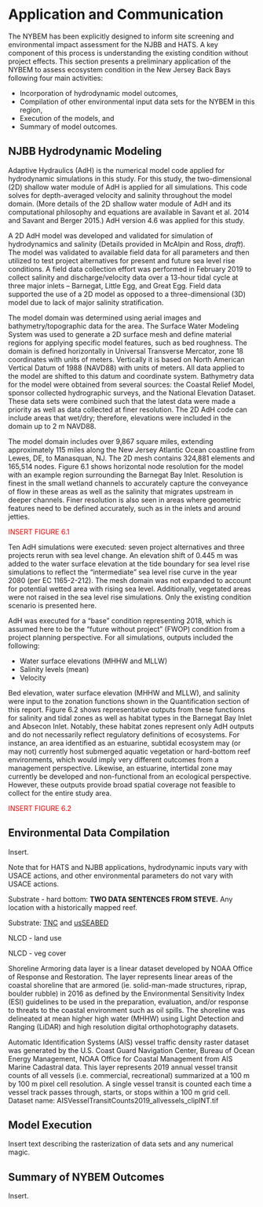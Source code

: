 #  Application and Communication


The NYBEM has been explicitly designed to inform site screening and environmental impact assessment for the NJBB and HATS. A key component of this process is understanding the existing condition without project effects. This section presents a preliminary application of the NYBEM to assess ecosystem condition in the New Jersey Back Bays following four main activities:  

- Incorporation of hydrodynamic model outcomes,  
- Compilation of other environmental input data sets for the NYBEM in this region,  
- Execution of the models, and  
- Summary of model outcomes.

## NJBB Hydrodynamic Modeling


Adaptive Hydraulics (AdH) is the numerical model code applied for hydrodynamic simulations in this study. For this study, the two-dimensional (2D) shallow water module of AdH is applied for all simulations. This code solves for depth-averaged velocity and salinity throughout the model domain. (More details of the 2D shallow water module of AdH and its computational philosophy and equations are available in Savant et al. 2014 and Savant and Berger 2015.) AdH version 4.6 was applied for this study.

A 2D AdH model was developed and validated for simulation of hydrodynamics and salinity (Details provided in McAlpin and Ross, _draft_). The model was validated to available field data for all parameters and then utilized to test project alternatives for present and future sea level rise conditions. A field data collection effort was performed in February 2019 to collect salinity and discharge/velocity data over a 13-hour tidal cycle at three major inlets – Barnegat, Little Egg, and Great Egg. Field data supported the use of a 2D model as opposed to a three-dimensional (3D) model due to lack of major salinity stratification.

The model domain was determined using aerial images and bathymetry/topographic data for the area. The Surface Water Modeling System was used to generate a 2D surface mesh and define material regions for applying specific model features, such as bed roughness. The domain is defined horizontally in Universal Transverse Mercator, zone 18 coordinates with units of meters. Vertically it is based on North American Vertical Datum of 1988 (NAVD88) with units of meters. All data applied to the model are shifted to this datum and coordinate system. Bathymetry data for the model were obtained from several sources: the Coastal Relief Model, sponsor collected hydrographic surveys, and the National Elevation Dataset. These data sets were combined such that the latest data were made a priority as well as data collected at finer resolution. The 2D AdH code can include areas that wet/dry; therefore, elevations were included in the domain up to 2 m NAVD88.

The model domain includes over 9,867 square miles, extending approximately 115 miles along the New Jersey Atlantic Ocean coastline from Lewes, DE, to Manasquan, NJ. The 2D mesh contains 324,881 elements and 165,514 nodes. Figure 6.1 shows horizontal node resolution for the model with an example region surrounding the Barnegat Bay Inlet. Resolution is finest in the small wetland channels to accurately capture the conveyance of flow in these areas as well as the salinity that migrates upstream in deeper channels. Finer resolution is also seen in areas where geometric features need to be defined accurately, such as in the inlets and around jetties. 

<span style="color: red;">INSERT FIGURE 6.1</span>

Ten AdH simulations were executed: seven project alternatives and three projects rerun with sea level change. An elevation shift of 0.445 m was added to the water surface elevation at the tide boundary for sea level rise simulations to reflect the "intermediate" sea level rise curve in the year 2080 (per EC 1165-2-212). The mesh domain was not expanded to account for potential wetted area with rising sea level. Additionally, vegetated areas were not raised in the sea level rise simulations. Only the existing condition scenario is presented here.

AdH was executed for a "base" condition representing 2018, which is assumed here to be the "future without project" (FWOP) condition from a project planning perspective. For all simulations, outputs included the following:  

- Water surface elevations (MHHW and MLLW)  
- Salinity levels (mean)  
- Velocity

Bed elevation, water surface elevation (MHHW and MLLW), and salinity were input to the zonation functions shown in the Quantification section of this report. Figure 6.2 shows representative outputs from these functions for salinity and tidal zones as well as habitat types in the Barnegat Bay Inlet and Absecon Inlet. Notably, these habitat zones represent only AdH outputs and do not necessarily reflect regulatory definitions of ecosystems. For instance, an area identified as an estuarine, subtidal ecosystem may (or may not) currently host submerged aquatic vegetation or hard-bottom reef environments, which would imply very different outcomes from a management perspective. Likewise, an estuarine, intertidal zone may currently be developed and non-functional from an ecological perspective. However, these outputs provide broad spatial coverage not feasible to collect for the entire study area. 

<span style="color: red;">INSERT FIGURE 6.2</span>


## Environmental Data Compilation

Insert.

Note that for HATS and NJBB applications, hydrodynamic inputs vary with USACE actions, and other environmental parameters do not vary with USACE actions.

Substrate - hard bottom: **TWO DATA SENTENCES FROM STEVE.** Any location with a historically mapped reef.

Substrate: [TNC](https://maps.coastalresilience.org/newjersey/#) and [usSEABED](https://www.usgs.gov/programs/cmhrp/science/usseabed)

NLCD - land use

NLCD - veg cover

Shoreline Armoring data layer is a linear dataset developed by NOAA Office of Response and Restoration.   The layer represents linear areas of the coastal shoreline that are armored (ie. solid-man-made structures, riprap, boulder rubble) in 2016 as defined by the Environmental Sensitivity Index (ESI) guidelines to be used in the preparation, evaluation, and/or response to threats to the coastal environment such as oil spills. The shoreline was delineated at mean higher high water (MHHW) using Light Detection and Ranging (LiDAR) and high resolution digital orthophotography datasets.


Automatic Identification Systems (AIS) vessel traffic density raster dataset was generated by the U.S. Coast Guard Navigation Center, Bureau of Ocean Energy Management, NOAA Office for Coastal Management from AIS Marine Cadastral data. This layer represents 2019 annual vessel transit counts of all vessels (i.e. commercial, recreational) summarized at a 100 m by 100 m pixel cell resolution. A single vessel transit is counted each time a vessel track passes through, starts, or stops within a 100 m grid cell.  Dataset name:  AISVesselTransitCounts2019_allvessels_clipINT.tif 



## Model Execution

Insert text describing the rasterization of data sets and any numerical magic.


## Summary of NYBEM Outcomes

Insert.
